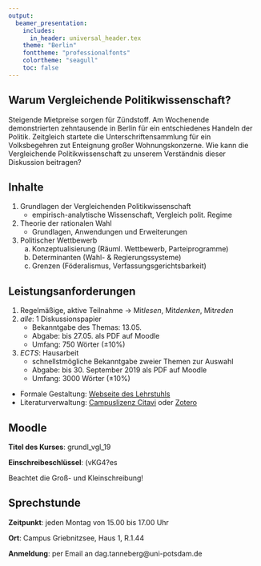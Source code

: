 ```yaml
---
output:
  beamer_presentation:
    includes:
      in_header: universal_header.tex
    theme: "Berlin"
    fonttheme: "professionalfonts"
    colortheme: "seagull"
    toc: false
---
```


\subtitle{Einführung}
\date{8. April 2019}

\maketitle

## Warum Vergleichende Politikwissenschaft?

Steigende Mietpreise sorgen für Zündstoff. Am Wochenende demonstrierten
zehntausende in Berlin für ein entschiedenes Handeln der Politik. Zeitgleich
startete die Unterschriftensammlung für ein Volksbegehren zut Enteignung großer
Wohnungskonzerne. Wie kann die Vergleichende Politikwissenschaft zu unserem
Verständnis dieser Diskussion beitragen?

## Inhalte

1. Grundlagen der Vergleichenden Politikwissenschaft
    - empirisch-analytische Wissenschaft, Vergleich polit. Regime
2. Theorie der rationalen Wahl
    - Grundlagen, Anwendungen und Erweiterungen
3. Politischer Wettbewerb
    a. Konzeptualisierung (Räuml. Wettbewerb, Parteiprogramme)
    b. Determinanten (Wahl- & Regierungssysteme)
    c. Grenzen (Föderalismus, Verfassungsgerichtsbarkeit)

## Leistungsanforderungen

1. Regelmäßige, aktive Teilnahme\newline
    $\rightarrow$ Mit*lesen*, Mit*denken*, Mit*reden*
2. *alle*: 1 Diskussionspapier
    - Bekanntgabe des Themas: 13.05.
    - Abgabe: bis 27.05. als PDF auf Moodle
    - Umfang: 750 Wörter ($\pm 10\%$)
3. *ECTS*: Hausarbeit
    - schnellstmögliche Bekanntgabe zweier Themen zur Auswahl
    - Abgabe: bis 30. September 2019 als PDF auf Moodle
    - Umfang: 3000 Wörter ($\pm 10\%$)

- Formale Gestaltung:
    [Webseite des Lehrstuhls](https://www.uni-potsdam.de/fileadmin01/projects/vergleichende-politikwissenschaft/Pr%C3%BCfungen/formal_guideline.pdf)
- Literaturverwaltung:
    [Campuslizenz Citavi](https://www.uni-potsdam.de/de/zim/angebote-loesungen/software-campuslizenzen/campuslizenz-citavi.html) oder [Zotero](https://www.zotero.org/)

## Moodle

**Titel des Kurses**: grundl_vgl_19

**Einschreibeschlüssel**: (vKG4?es

Beachtet die Groß- und Kleinschreibung!

## Sprechstunde

**Zeitpunkt**: jeden Montag von 15.00 bis 17.00 Uhr

**Ort**: Campus Griebnitzsee, Haus 1, R.1.44

**Anmeldung**: per Email an dag.tanneberg@uni-potsdam.de
